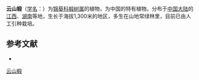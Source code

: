 {{Speciesbox
| name = 云山椴
| status = 
| status_system = 
| image =
| genus = Tilia
| species = obscura
| authority = Hand. -Mazz.
}}

'''云山椴'''（[[学名|学名]]：{{lang|la|''Tilia obscura''}}）为[[锦葵科|锦葵科]][[椴树属|椴树属]]的植物，为中国的特有植物。分布于[[中国大陆|中国大陆]]的[[江西|江西]]、[[湖南|湖南]]等地，生长于海拔1,300米的地区，多生在山地常绿林里，目前已由人工引种栽培。

== 参考文献 ==
<div class="references-small">
* {{cite web| url =http://www.bioinfo.cn/db05/KmzwSpecies.php?action=view&id=22534| title =云山椴| work =《中国高等植物数据库全库》| publisher =中国科学院微生物研究所| author =昆明植物研究所| accessdate =2009-02-25| deadurl =yes| archiveurl =https://web.archive.org/web/20160305050658/http://www.bioinfo.cn/db05/KmzwSpecies.php?action=view&id=22534| archivedate =2016-03-05}}
</div>
{{Taxonbar|from=Q10881183}}

[[Category:椴树属|云山椴]]


{{植物小作品}}